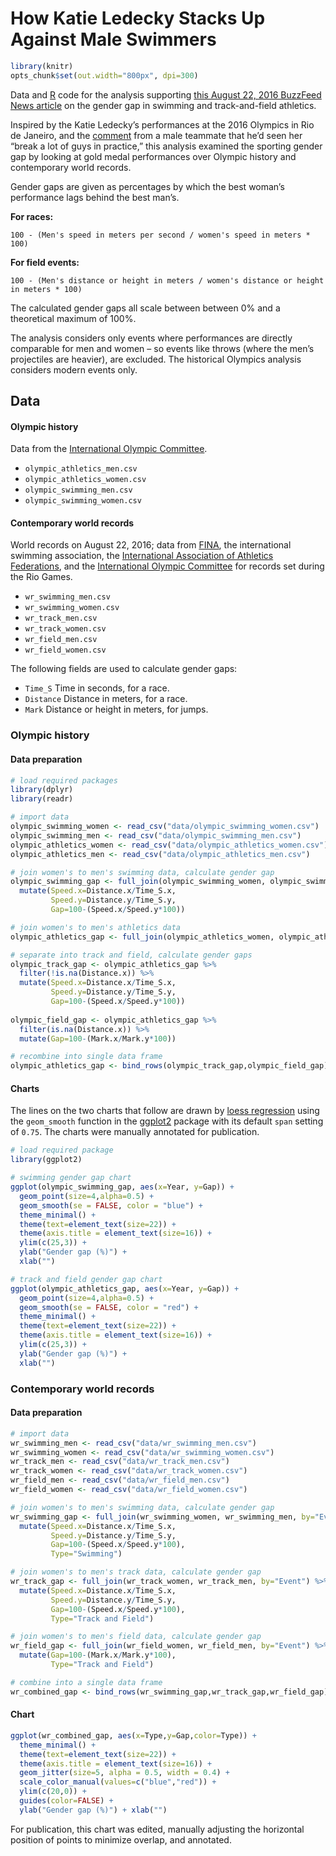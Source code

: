 # How Katie Ledecky Stacks Up Against Male Swimmers

```r
library(knitr)
opts_chunk$set(out.width="800px", dpi=300)
```

Data and [R](https://www.r-project.org/) code for the analysis supporting [this August 22, 2016 BuzzFeed News article](https://www.buzzfeed.com/peteraldhous/katie-ledecky-superhuman) on the gender gap in swimming and track-and-field athletics.

Inspired by the Katie Ledecky's performances at the 2016 Olympics in Rio de Janeiro, and the [comment](http://www.usaswimming.org/ViewNewsArticle.aspx?TabId=0&itemid=13563&mid=14491) from a male teammate that he’d seen her “break a lot of guys in practice,” this analysis examined the sporting gender gap by looking at gold medal performances over Olympic history and contemporary world records.

Gender gaps are given as percentages by which the best woman's performance lags behind the best man's. 

**For races:**

`100 - (Men's speed in meters per second / women's speed in meters * 100)`

**For field events:**

`100 - (Men's distance or height in meters / women's distance or height in meters * 100)`

The calculated gender gaps all scale between between 0% and a theoretical maximum of 100%.

The analysis considers only events where performances are directly comparable for men and women -- so events like throws (where the men’s projectiles are heavier), are excluded. The historical Olympics analysis considers modern events only.

## Data

#### Olympic history

Data from the [International Olympic Committee](https://www.olympic.org/).

- `olympic_athletics_men.csv` 
- `olympic_athletics_women.csv`
- `olympic_swimming_men.csv`
- `olympic_swimming_women.csv`

#### Contemporary world records

World records on August 22, 2016; data from [FINA](http://www.fina.org), the international swimming association, the [International Association of Athletics Federations](https://www.iaaf.org/), and the [International Olympic Committee](https://www.rio2016.com/en/records) for records set during the Rio Games.

- `wr_swimming_men.csv`
- `wr_swimming_women.csv`
- `wr_track_men.csv` 
- `wr_track_women.csv`
- `wr_field_men.csv`
- `wr_field_women.csv`

The following fields are used to calculate gender gaps:

- `Time_S` Time in seconds, for a race.
- `Distance` Distance in meters, for a race.
- `Mark` Distance or height in meters, for jumps.

### Olympic history

#### Data preparation

```r
# load required packages
library(dplyr)
library(readr)

# import data
olympic_swimming_women <- read_csv("data/olympic_swimming_women.csv")
olympic_swimming_men <- read_csv("data/olympic_swimming_men.csv")
olympic_athletics_women <- read_csv("data/olympic_athletics_women.csv")
olympic_athletics_men <- read_csv("data/olympic_athletics_men.csv")

# join women's to men's swimming data, calculate gender gap
olympic_swimming_gap <- full_join(olympic_swimming_women, olympic_swimming_men, by=c("Event","Year")) %>%
  mutate(Speed.x=Distance.x/Time_S.x,
         Speed.y=Distance.y/Time_S.y,
         Gap=100-(Speed.x/Speed.y*100))

# join women's to men's athletics data
olympic_athletics_gap <- full_join(olympic_athletics_women, olympic_athletics_men, by=c("Event","Year"))

# separate into track and field, calculate gender gaps
olympic_track_gap <- olympic_athletics_gap %>%
  filter(!is.na(Distance.x)) %>%
  mutate(Speed.x=Distance.x/Time_S.x,
         Speed.y=Distance.y/Time_S.y,
         Gap=100-(Speed.x/Speed.y*100))
  
olympic_field_gap <- olympic_athletics_gap %>%
  filter(is.na(Distance.x)) %>%
  mutate(Gap=100-(Mark.x/Mark.y*100))

# recombine into single data frame
olympic_athletics_gap <- bind_rows(olympic_track_gap,olympic_field_gap)

```

#### Charts

The lines on the two charts that follow are drawn by [loess regression](http://www.tandfonline.com/doi/abs/10.1080/01621459.1979.10481038) using the `geom_smooth` function in the [ggplot2](http://docs.ggplot2.org/current/) package with its default `span` setting of `0.75`. The charts were manually annotated for publication.

```r
# load required package
library(ggplot2)

# swimming gender gap chart
ggplot(olympic_swimming_gap, aes(x=Year, y=Gap)) + 
  geom_point(size=4,alpha=0.5) + 
  geom_smooth(se = FALSE, color = "blue") + 
  theme_minimal() +
  theme(text=element_text(size=22)) +
  theme(axis.title = element_text(size=16)) +
  ylim(c(25,3)) +
  ylab("Gender gap (%)") +
  xlab("")

# track and field gender gap chart
ggplot(olympic_athletics_gap, aes(x=Year, y=Gap)) + 
  geom_point(size=4,alpha=0.5) + 
  geom_smooth(se = FALSE, color = "red") + 
  theme_minimal() +
  theme(text=element_text(size=22)) +
  theme(axis.title = element_text(size=16)) +
  ylim(c(25,3)) +
  ylab("Gender gap (%)") +
  xlab("")

```

### Contemporary world records

#### Data preparation

```r

# import data
wr_swimming_men <- read_csv("data/wr_swimming_men.csv")
wr_swimming_women <- read_csv("data/wr_swimming_women.csv")
wr_track_men <- read_csv("data/wr_track_men.csv")
wr_track_women <- read_csv("data/wr_track_women.csv")
wr_field_men <- read_csv("data/wr_field_men.csv")
wr_field_women <- read_csv("data/wr_field_women.csv")

# join women's to men's swimming data, calculate gender gap
wr_swimming_gap <- full_join(wr_swimming_women, wr_swimming_men, by="Event") %>%
  mutate(Speed.x=Distance.x/Time_S.x,
         Speed.y=Distance.y/Time_S.y,
         Gap=100-(Speed.x/Speed.y*100),
         Type="Swimming")

# join women's to men's track data, calculate gender gap
wr_track_gap <- full_join(wr_track_women, wr_track_men, by="Event") %>%
  mutate(Speed.x=Distance.x/Time_S.x,
         Speed.y=Distance.y/Time_S.y,
         Gap=100-(Speed.x/Speed.y*100),
         Type="Track and Field")

# join women's to men's field data, calculate gender gap
wr_field_gap <- full_join(wr_field_women, wr_field_men, by="Event") %>%
  mutate(Gap=100-(Mark.x/Mark.y*100),
         Type="Track and Field")

# combine into a single data frame
wr_combined_gap <- bind_rows(wr_swimming_gap,wr_track_gap,wr_field_gap)
```

#### Chart

```r
ggplot(wr_combined_gap, aes(x=Type,y=Gap,color=Type)) +
  theme_minimal() +
  theme(text=element_text(size=22)) +
  theme(axis.title = element_text(size=16)) +
  geom_jitter(size=5, alpha = 0.5, width = 0.4) +
  scale_color_manual(values=c("blue","red")) +
  ylim(c(20,0)) +
  guides(color=FALSE) +
  ylab("Gender gap (%)") + xlab("")
```

For publication, this chart was edited, manually adjusting the horizontal position of points to minimize overlap, and annotated.
